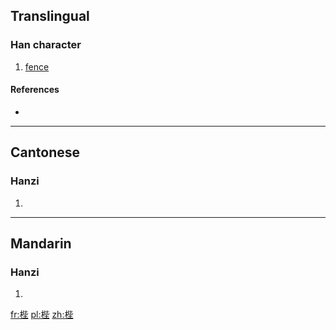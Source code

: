 ==Translingual==

===Han character===
{{Han char|rn=75|rad=木|as=07|sn=11|four=4191<sub>4</sub>|canj=木心心土 (DPPG)}}

# [[fence]]

====References====
* {{Han ref|kx=0528.220|dkj=14842|dj=0917.100|hdz=21212.070|uh=6890|ud=26768|bh=D5B2|bd=54706}}

----

==Cantonese==

===Hanzi===
{{yue-hanzi|jyut=|y=bai6}}

# {{defn|lang=yue|sort=木07}}

----

==Mandarin==

===Hanzi===
{{cmn-hanzi|pin=[[bì]] ([[bi4]]), [[jiǎn]] ([[jian3]])|wg=pi<sup>4</sup>, chien<sup>3</sup>}}

# {{defn|lang=cmn|sort=木07}}

[[fr:梐]]
[[pl:梐]]
[[zh:梐]]
